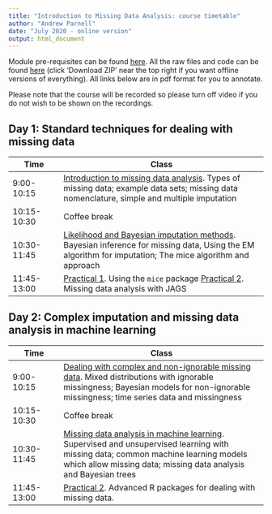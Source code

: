 ```yaml
---
title: "Introduction to Missing Data Analysis: course timetable"
author: "Andrew Parnell"
date: "July 2020 - online version"
output: html_document
---
```


Module pre-requisites can be found [here](https://andrewcparnell.github.io/mda_course/prerequisites.html). All the raw files and code can be found [here](https://www.github.com/andrewcparnell/mda_course) (click 'Download ZIP' near the top right if you want offline versions of everything). All links below are in pdf format for you to annotate. 

Please note that the course will be recorded so please turn off video if you do not wish to be shown on the recordings. 

## Day 1: Standard techniques for dealing with missing data

Time  | Class
------------- | ----------------------------------------------------
9:00-10:15 | [Introduction to missing data analysis](https://andrewcparnell.github.io/mda_course/slides/class_1_intro.pdf). Types of missing data; example data sets; missing data nomenclature, simple and multiple imputation 
10:15-10:30 | Coffee break
10:30-11:45 | [Likelihood and Bayesian imputation methods](https://andrewcparnell.github.io/mda_course/slides/class_2_imputation.pdf). Bayesian inference for missing data, Using the EM algorithm for imputation; The mice algorithm and approach
11:45-13:00 | [Practical 1](https://andrewcparnell.github.io/mda_course/practicals/prac_1_mice.R). Using the `mice` package [Practical 2](https://andrewcparnell.github.io/mda_course/practicals/prac_2_jags_mda.R). Missing data analysis with JAGS

## Day 2: Complex imputation and missing data analysis in machine learning

Time  | Class
------------- | ----------------------------------------------------
9:00-10:15 | [Dealing with complex and non-ignorable missing data ](https://andrewcparnell.github.io/mda_course/slides/class_3_nimd.pdf). Mixed distributions with ignorable missingness; Bayesian models for non-ignorable missingness; time series data and missingness
10:15-10:30 | Coffee break
10:30-11:45 | [Missing data analysis in machine learning](https://andrewcparnell.github.io/mda_course/slides/class_2_imputation.pdf). Supervised and unsupervised learning with missing data; common machine learning models which allow missing data; missing data analysis and Bayesian trees
11:45-13:00 | [Practical 2](https://andrewcparnell.github.io/mda_course/practicals/prac_2_R_packs.R). Advanced R packages for dealing with missing data.